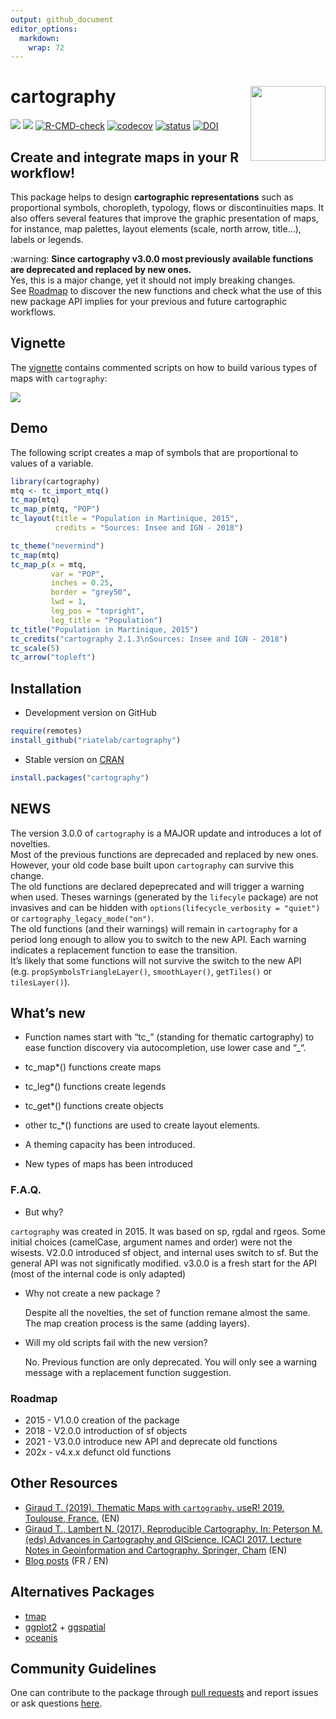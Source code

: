 ```yaml
---
output: github_document
editor_options: 
  markdown: 
    wrap: 72
---
```


# cartography <img src="man/figures/logo.png" align="right" width="120"/>

[![](https://www.r-pkg.org/badges/version/cartography)](https://cran.r-project.org/package=cartography)
[![](https://cranlogs.r-pkg.org/badges/cartography?color=brightgreen)](https://cran.r-project.org/package=cartography)
[![R-CMD-check](https://github.com/riatelab/cartography/workflows/R-CMD-check/badge.svg)](https://github.com/riatelab/cartography/actions)
[![codecov](https://codecov.io/gh/riatelab/cartography/branch/master/graph/badge.svg)](https://codecov.io/gh/riatelab/cartography)
[![status](https://tinyverse.netlify.com/badge/cartography)](https://tinyverse.netlify.app/)
[![DOI](https://joss.theoj.org/papers/10.21105/joss.00054/status.svg)](https://doi.org/10.21105/joss.00054)

## Create and integrate maps in your R workflow!

This package helps to design **cartographic representations** such as
proportional symbols, choropleth, typology, flows or discontinuities
maps. It also offers several features that improve the graphic
presentation of maps, for instance, map palettes, layout elements
(scale, north arrow, title...), labels or legends.

:warning: **Since cartography v3.0.0 most previously available functions are deprecated and replaced by new ones.**  
Yes, this is a major change, yet it should not imply breaking changes.  
See [Roadmap](#roadmap) to discover the new functions and check what the use of this new package API implies for your previous and future cartographic workflows. 

## Vignette

The
[vignette](https://CRAN.R-project.org/package=cartography/vignettes/cartography.html)
contains commented scripts on how to build various types of maps with
`cartography`:

[![](https://raw.githubusercontent.com/riatelab/cartography/master/img/vignettes.png)](https://CRAN.R-project.org/package=cartography/vignettes/cartography.html)

## Demo

The following script creates a map of symbols that are proportional to
values of a variable.

```r
library(cartography)
mtq <- tc_import_mtq()
tc_map(mtq)
tc_map_p(mtq, "POP")
tc_layout(title = "Population in Martinique, 2015", 
          credits = "Sources: Insee and IGN - 2018")
```

```r
tc_theme("nevermind")
tc_map(mtq)
tc_map_p(x = mtq, 
         var = "POP", 
         inches = 0.25, 
         border = "grey50",
         lwd = 1, 
         leg_pos = "topright", 
         leg_title = "Population") 
tc_title("Population in Martinique, 2015")
tc_credits("cartography 2.1.3\nSources: Insee and IGN - 2018")
tc_scale(5)
tc_arrow("topleft")
```

## Installation

-   Development version on GitHub

```r
require(remotes)
install_github("riatelab/cartography")
```

-   Stable version on
[CRAN](https://CRAN.R-project.org/package=cartography/)

```r
install.packages("cartography")
```


## NEWS

The version 3.0.0 of `cartography` is a MAJOR update and introduces a lot of novelties.   
Most of the previous functions are deprecaded and replaced by new ones.    
However, your old code base built upon `cartography` can survive this change.   
The old functions are declared depeprecated and will trigger a warning when used. 
Theses warnings (generated by the `lifecyle` package) are not invasives and can be hidden with 
`options(lifecycle_verbosity = "quiet")` or `cartography_legacy_mode("on")`.   
The old functions (and their warnings) will remain in `cartography` for a period 
long enough to allow you to switch to the new API. Each warning indicates a 
replacement function to ease the transition.   
It's likely that some functions will not survive the switch to the new
API (e.g. `propSymbolsTriangleLayer()`, `smoothLayer()`, `getTiles()` or 
`tilesLayer()`).  


## What's new

* Function names start with "tc_" (standing for thematic cartography) to ease function discovery via autocompletion, use lower case and "_". 
* tc_map*() functions create maps
* tc_leg*() functions create legends
* tc_get*() functions create objects 
* other tc_*() functions are used to create layout elements. 

* A theming capacity has been introduced. 
* New types of maps has been introduced


### F.A.Q.

- But why?

 `cartography` was created in 2015. It was based on sp, rgdal and rgeos. Some 
 initial choices (camelCase, argument names and order) were not the wisests. 
 V2.0.0 introduced sf object, and internal uses switch to sf. But the general 
 API was not significatly modified. v3.0.0 is a fresh start for the API 
 (most of the internal code is only adapted)

- Why not create a new package ? 

  Despite all the novelties, the set of function remane almost the same. 
  The map creation process is the same (adding layers).

- Will my old scripts fail with the new version? 

  No. Previous function are only deprecated. You will only see a warning
  message with a replacement function suggestion.


### Roadmap

- 2015 - V1.0.0 creation of the package
- 2018 - V2.0.0 introduction of sf objects
- 2021 - V3.0.0 introduce new API and deprecate old functions 
- 202x - v4.x.x defunct old functions

## Other Resources

-   [Giraud T. (2019). Thematic Maps with `cartography`. useR! 2019.
Toulouse, France.](https://github.com/rCarto/user2019) (EN)  
-   [Giraud T., Lambert N. (2017). Reproducible Cartography. In:
Peterson M. (eds) Advances in Cartography and GIScience. ICACI 2017.
Lecture Notes in Geoinformation and Cartography. Springer,
Cham](https://github.com/riatelab/ReproducibleCartography) (EN)  
-   [Blog posts](https://rgeomatic.hypotheses.org/category/cartography)
(FR / EN)

## Alternatives Packages

-   [tmap](https://github.com/mtennekes/tmap)  
-   [ggplot2](https://github.com/tidyverse/ggplot2) +
[ggspatial](https://github.com/paleolimbot/ggspatial)  
-   [oceanis](https://github.com/insee-psar-at/oceanis-package)

## Community Guidelines

One can contribute to the package through [pull
requests](https://github.com/riatelab/cartography/pulls) and report
issues or ask questions
[here](https://github.com/riatelab/cartography/issues).
